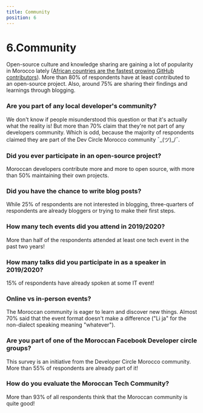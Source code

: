 ```yaml
---
title: Community
position: 6
---
```


# 6.Community

Open-source culture and knowledge sharing are gaining a lot of popularity in Morocco lately (<a target='_blank' href='https://www.htxt.co.za/2019/11/11/african-countries-are-the-fastest-growing-github-contributors/#:~:text=Morocco'>African countries are the fastest growing GitHub contributors</a>). More than 80% of respondents have at least contributed to an open-source project. Also, around 75% are sharing their findings and learnings through blogging.

### Are you part of any local developer's community?

We don't know if people misunderstood this question or that it's actually what the reality is! But more than 70% claim that they're not part of any developers community. Which is odd, because the majority of respondents claimed they are part of the Dev Circle Morocco community ¯\_(ツ)\_/¯.

<Chart id="community-q-0" title={false} />

### Did you ever participate in an open-source project?

Moroccan developers contribute more and more to open source, with more than 50% maintaining their own projects.

<Chart id="community-q-1" title={false} />

### Did you have the chance to write blog posts?

While 25% of respondents are not interested in blogging, three-quarters of respondents are already bloggers or trying to make their first steps.

<Chart id="community-q-2" title={false} />

### How many tech events did you attend in 2019/2020?

More than half of the respondents attended at least one tech event in the past two years!

<Chart id="community-q-3" title={false} />

### How many talks did you participate in as a speaker in 2019/2020?

15% of respondents have already spoken at some IT event!

<Chart id="community-q-4" title={false} />

### Online vs in-person events?

The Moroccan community is eager to learn and discover new things. Almost 70% said that the event format doesn't make a difference ("Li ja" for the non-dialect speaking meaning "whatever").

<Chart id="community-q-5" title={false} />

### Are you part of one of the Moroccan Facebook Developer circle groups?

This survey is an initiative from the Developer Circle Morocco community. More than 55% of respondents are already part of it!

<Chart id="community-q-6" title={false} />

### How do you evaluate the Moroccan Tech Community?

More than 93% of all respondents think that the Moroccan community is quite good!

<Chart id="community-q-7" title={false} />
